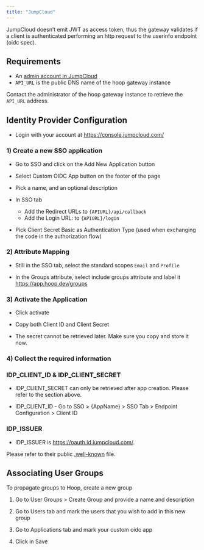 ```yaml
---
title: "JumpCloud"
---
```


<Info>
  JumpCloud doesn’t emit JWT as access token, thus the gateway validates if a client is authenticated performing an http request to the userinfo endpoint (oidc spec).
</Info>

## Requirements

  * An [admin account in JumpCloud](https://console.jumpcloud.com)
  * `API_URL` is the public DNS name of the hoop gateway instance

Contact the administrator of the hoop gateway instance to retrieve the `API_URL` address.

## Identity Provider Configuration

  * Login with your account at https://console.jumpcloud.com/

### 1) Create a new SSO application

  * Go to SSO and click on the Add New Application button

  * Select Custom OIDC App button on the footer of the page

  * Pick a name, and an optional description

  * In SSO tab
    * Add the Redirect URLs to `{APIURL}/api/callback `
    * Add the Login URL: to `{APIURL}/login `

  * Pick Client Secret Basic as Authentication Type (used when exchanging the code in the authorization flow)

### 2) Attribute Mapping

  * Still in the SSO tab, select the standard scopes `Email` and `Profile `

  * In the Groups attribute, select include groups attribute and label it https://app.hoop.dev/groups

### 3) Activate the Application

  * Click activate

  * Copy both Client ID and Client Secret

  * The secret cannot be retrieved later. Make sure you copy and store it now.

### 4) Collect the required information

### IDP_CLIENT_ID & IDP_CLIENT_SECRET

  * IDP_CLIENT_SECRET can only be retrieved after app creation. Please refer to the section above.

  * IDP_CLIENT_ID - Go to SSO > {AppName} > SSO Tab > Endpoint Configuration > Client ID

### IDP_ISSUER

  * IDP_ISSUER is https://oauth.id.jumpcloud.com/.

Please refer to their public [.well-known](https://oauth.id.jumpcloud.com) file.

## Associating User Groups

To propagate groups to Hoop, create a new group

  1. Go to User Groups > Create Group and provide a name and description

  2. Go to Users tab and mark the users that you wish to add in this new group

  3. Go to Applications tab and mark your custom oidc app

  4. Click in Save
